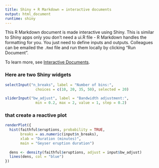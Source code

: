 ```yaml
---
title: Shiny + R Markdown = interactive documents
output: html_document
runtime: shiny
---
```


This R Markdown document is made interactive using Shiny. This is similar to Shiny apps only you don't need a ui.R file - R Markdown handles the formatting for you. You just need to define inputs and outputs. Colleagues can be emailed the `.Rmd` file and run them locally by clicking "Run Document".

To learn more, see [Interactive Documents](http://rmarkdown.rstudio.com/authoring_shiny.html).


### Here are two Shiny widgets

```r
selectInput("n_breaks", label = "Number of bins:",
              choices = c(10, 20, 35, 50), selected = 20)
  
sliderInput("bw_adjust", label = "Bandwidth adjustment:",
              min = 0.2, max = 2, value = 1, step = 0.2)
```

### that create a reactive plot

```r
renderPlot({
  hist(faithful$eruptions, probability = TRUE, 
       breaks = as.numeric(input$n_breaks),
       xlab = "Duration (minutes)", 
       main = "Geyser eruption duration")
  
  dens <- density(faithful$eruptions, adjust = input$bw_adjust)
  lines(dens, col = "blue")
})
```
